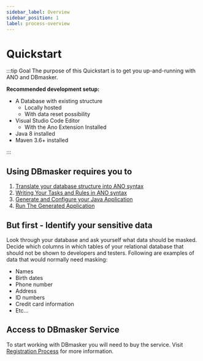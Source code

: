 ```yaml
---
sidebar_label: Overview
sidebar_position: 1
label: process-overview
---
```


# Quickstart

:::tip Goal
The purpose of this Quickstart is to get you up-and-running with ANO and DBmasker.

**Recommended development setup:**

- A Database with existing structure
  - Locally hosted
  - With data reset possibility
- Visual Studio Code Editor
  - With the Ano Extension Installed
- Java 8 installed
- Maven 3.6+ installed

:::

## Using DBmasker requires you to

1. [Translate your database structure into ANO syntax](../step1-sql-to-ano.md)
2. [Writing Your Tasks and Rules in ANO syntax](../step2-writing-ano)
3. [Generate and Configure your Java Application](../step3-application-generation-and-config.md)
4. [Run The Generated Application](../step4-run-app.md)

## But first - Identify your sensitive data

Look through your database and ask yourself what data should be masked. Decide which columns in which tables of your relational database that should not be shown to developers and testers. Following are examples of data that would normally need masking:

- Names
- Birth dates
- Phone number
- Address
- ID numbers
- Credit card information
- Etc...

## Access to DBmasker Service

To start working with DBmasker you will need to buy the service. Visit [Registration Process](../access) for more information.

